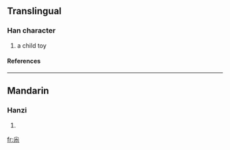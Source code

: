 {{see|嘎}}

==Translingual==
===Han character===
{{Han char|rn=42|rad=小|as=06|sn=9|four=|canj=火大火 (FKF), X火大火 (XFKF)}}
# a child toy
====References====
{{Han ref|kx=0297.151|dkj=07500|hdz=10564.060|uh=5C1C|ud=23580}}
----
==Mandarin==
===Hanzi===
{{cmn-hanzi|pin=[[gá]] ([[ga2]])|wg=ka<sup>2</sup>}}
# {{defn|Mandarin}}

[[fr:尜]]
